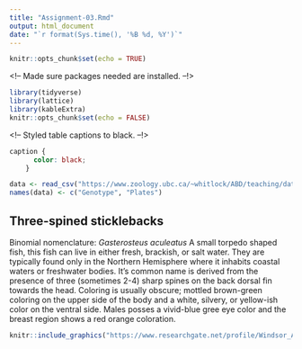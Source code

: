 ```yaml
---
title: "Assignment-03.Rmd"
output: html_document
date: "`r format(Sys.time(), '%B %d, %Y')`"
---
```


```r
knitr::opts_chunk$set(echo = TRUE)
```


<!-- Made sure packages needed are installed. --!>
```R
library(tidyverse)
library(lattice)
library(kableExtra)
knitr::opts_chunk$set(echo = FALSE)
```


<!-- Styled table captions to black. --!>
```css
caption {
      color: black;
    }
```


<!-- Loaded data from the internet. -->
```R
data <- read_csv("https://www.zoology.ubc.ca/~whitlock/ABD/teaching/datasets/03/03e3SticklebackPlates.csv")
names(data) <- c("Genotype", "Plates")
```



## Three-spined sticklebacks
Binomial nomenclature: *Gasterosteus aculeatus*
A small torpedo shaped fish, this fish can live in either fresh, brackish, or salt water. They are typically found only in the Northern Hemisphere where it inhabits coastal waters or freshwater bodies. It's common name is derived from the presence of three (sometimes 2-4) sharp spines on the back dorsal fin towards the head. Coloring is usually obscure; mottled brown-green coloring on the upper side of the body and a white, silvery, or yellow-ish color on the ventral side. Males posses a vivid-blue gree eye color and the breast region shows a red orange coloration.


```R
knitr::include_graphics("https://www.researchgate.net/profile/Windsor_Aguirre/publication/285915049/figure/fig2/AS:318190618988545@1452873963743/Lateral-plate-morphs-of-Gasterosteus-aculeatus-A-low-B-partial-C-complete-From_W640.jpg") 
```










